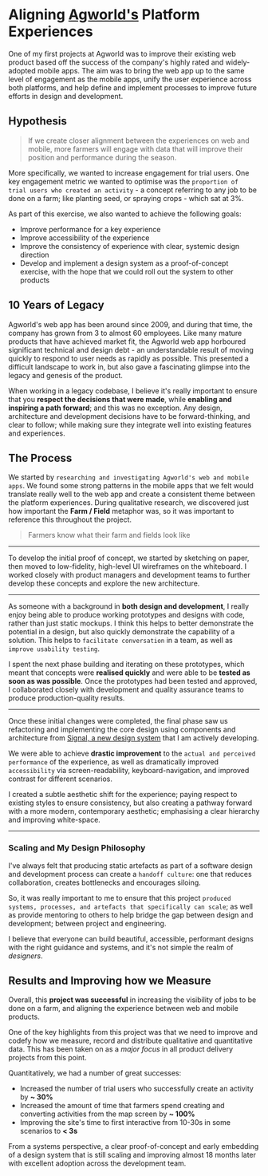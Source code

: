 
<Meta
  description="Aligning Agworld's Platform Experiences"
  url="https://phobon.io/writing/aligning-agworlds-platform-experiences"
  image="https://phobon.io/static/writing/aligning-agworlds-platform-experiences/index.webp"
/>

# Aligning [Agworld's](https://agworld.com) Platform Experiences

One of my first projects at Agworld was to improve their existing web product based off the success of the company's highly rated and widely-adopted mobile apps. The aim was to bring the web app up to the same level of engagement as the mobile apps, unify the user experience across both platforms, and help define and implement processes to improve future efforts in design and development.

## Hypothesis

> If we create closer alignment between the experiences on web and mobile, more farmers will engage with data that will improve their position and performance during the season.

More specifically, we wanted to increase engagement for trial users. One key engagement metric we wanted to optimise was the `proportion of trial users who created an activity` - a concept referring to any job to be done on a farm; like planting seed, or spraying crops - which sat at 3%.

As part of this exercise, we also wanted to achieve the following goals:

- Improve performance for a key experience
- Improve accessibility of the experience
- Improve the consistency of experience with clear, systemic design direction
- Develop and implement a design system as a proof-of-concept exercise, with the hope that we could roll out the system to other products

## 10 Years of Legacy

Agworld's web app has been around since 2009, and during that time, the company has grown from 3 to almost 60 employees. Like many mature products that have achieved market fit, the Agworld web app horboured significant technical and design debt - an understandable result of moving quickly to respond to user needs as rapidly as possible. This presented a difficult landscape to work in, but also gave a fascinating glimpse into the legacy and genesis of the product.

When working in a legacy codebase, I believe it's really important to ensure that you **respect the decisions that were made**, while **enabling and inspiring a path forward**; and this was no exception. Any design, architecture and development decisions have to be forward-thinking, and clear to follow; while making sure they integrate well into existing features and experiences.

## The Process

We started by `researching and investigating Agworld's web and mobile apps`. We found some strong patterns in the mobile apps that we felt would translate really well to the web app and create a consistent theme between the platform experiences. During qualitative research, we discovered just how important the **Farm / Field** metaphor was, so it was important to reference this throughout the project.

> Farmers know what their farm and fields look like

---

To develop the initial proof of concept, we started by sketching on paper, then moved to low-fidelity, high-level UI wireframes on the whiteboard. I worked closely with product managers and development teams to further develop these concepts and explore the new architecture.

<FigureGrid caption="Initial explorations and high-level sketches on paper">
  <Picture
    width="100%"
    src="/static/writing/aligning-agworlds-platform-experiences/sketch1"
    alt="Paddock selector exploration and layout"
  />
  <Picture
    width="100%"
    src="/static/writing/aligning-agworlds-platform-experiences/sketch2"
    alt="Paddock inspector exploration"
  />
</FigureGrid>

<FigureGrid caption="Working through initial concepts with product managers and structural elements with developers on whiteboard">
  <Picture
    width="100%"
    src="/static/writing/aligning-agworlds-platform-experiences/03"
    alt="Paddock inspector mockup"
    gridArea={["auto", "1 / 1 / span 1 / span 2"]}
  />
  <Picture
    width="100%"
    src="/static/writing/aligning-agworlds-platform-experiences/01"
    alt="Whiteboard concepts"
    gridArea={["auto", "1 / 3 / span 1 / span 3"]}
  />
</FigureGrid>

---

As someone with a background in **both design and development**, I really enjoy being able to produce working prototypes and designs with code, rather than just static mockups. I think this helps to better demonstrate the potential in a design, but also quickly demonstrate the capability of a solution. This helps to `facilitate conversation` in a team, as well as `improve usability testing`.

I spent the next phase building and iterating on these prototypes, which meant that concepts were **realised quickly** and were able to be **tested as soon as was possible**. Once the prototypes had been tested and approved, I collaborated closely with development and quality assurance teams to produce production-quality results.

<FigureGrid caption="Some early, in-context work that shipped incrementally as part of the process">
  <Picture
    width="100%"
    src="/static/writing/aligning-agworlds-platform-experiences/inspector1"
    alt="Jobs on maps"
  />
  <Picture
    width="100%"
    src="/static/writing/aligning-agworlds-platform-experiences/inspector2"
    alt="Financial snapshot"
  />
  <Picture
    width="100%"
    src="/static/writing/aligning-agworlds-platform-experiences/inspector3"
    alt="Financial snapshot"
  />
</FigureGrid>

---

Once these initial changes were completed, the final phase saw us refactoring and implementing the core design using components and architecture from [Signal, a new design system](http://signal.agworld.com) that I am actively developing.

We were able to achieve **drastic improvement** to the `actual and perceived performance` of the experience, as well as dramatically improved `accessibility` via screen-readability, keyboard-navigation, and improved contrast for different scenarios.

I created a subtle aesthetic shift for the experience; paying respect to existing styles to ensure consistency, but also creating a pathway forward with a more modern, contemporary aesthetic; emphasising a clear hierarchy and improving white-space.

<Figure caption="The original web app experience">
  <Picture
    width="100%"
    src="/static/writing/aligning-agworlds-platform-experiences/web"
    alt="Original Agworld on web"
  />
</Figure>

---

<Figure caption="The redesigned web app experience">
  <Picture
    width="100%"
    src="/static/writing/aligning-agworlds-platform-experiences/new_web"
    alt="Redesigned Agworld on web"
  />
</Figure>

<FigureGrid caption="Insetting the panels, so they don't attach to the extremities of the map gives the illusion of space. Even though the panels are actually larger, they appear to float, reducing their impact on the overall experience">
  <Picture
    width="100%"
    src="/static/writing/aligning-agworlds-platform-experiences/new_paddocks"
    alt="Detail of the paddock selector"
  />
  <Picture
    width="100%"
    src="/static/writing/aligning-agworlds-platform-experiences/new_inspector"
    alt="Detail of the paddock inspector"
  />
</FigureGrid>

### Scaling and My Design Philosophy

I've always felt that producing static artefacts as part of a software design and development process can create a `handoff culture`: one that reduces collaboration, creates bottlenecks and encourages siloing.

So, it was really important to me to ensure that this project `produced systems, processes, and artefacts that specifically can scale`; as well as provide mentoring to others to help bridge the gap between design and development; between project and engineering.

I believe that everyone can build beautiful, accessible, performant designs with the right guidance and systems, and it's not simple the realm of _designers_.

## Results and Improving how we Measure

Overall, this **project was successful** in increasing the visibility of jobs to be done on a farm, and aligning the experience between web and mobile products.

One of the key highlights from this project was that we need to improve and codefy how we measure, record and distribute qualitative and quantitative data. This has been taken on as a _major focus_ in all product delivery projects from this point.

Quantitatively, we had a number of great successes:

- Increased the number of trial users who successfully create an activity by **~ 30%**
- Increased the amount of time that farmers spend creating and converting activities from the map screen by **~ 100%**
- Improving the site's time to first interactive from 10-30s in some scenarios to **< 3s**

From a systems perspective, a clear proof-of-concept and early embedding of a design system that is still scaling and improving almost 18 months later with excellent adoption across the development team.
